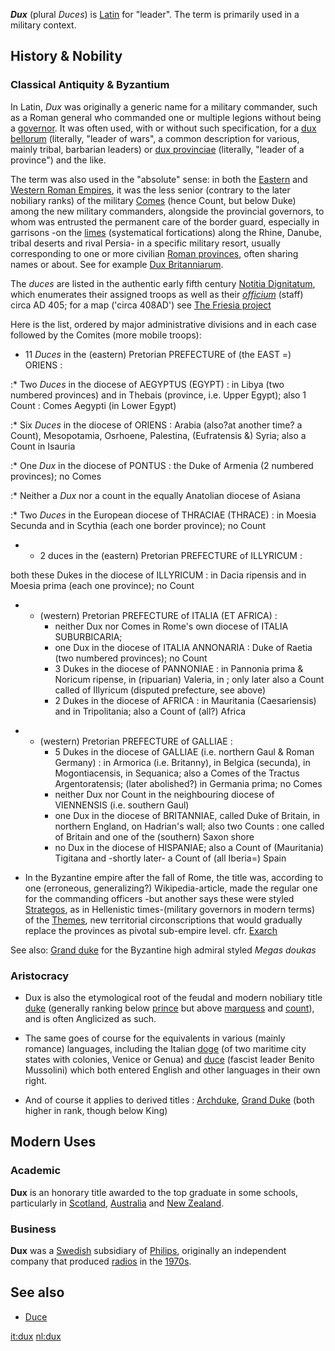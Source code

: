 {{rfc}}
{{wikify}}

'''''Dux''''' (plural ''Duces'') is [[Latin]] for "leader". The term is primarily used in a military context.

==History & Nobility==

===Classical Antiquity & Byzantium=== 

In Latin, ''Dux'' was originally a generic name for a military commander, such as a Roman general who commanded one or multiple legions without being a [[governor]]. It was often used, with or without such specification, for a [[dux bellorum]] (literally, "leader of wars", a common description for various, mainly tribal, barbarian leaders) or [[dux provinciae]] (literally, "leader of a province") and the like. 

The term was also used in the "absolute" sense: in both the [[Eastern Roman Empire|Eastern]] and [[Western Roman Empire]]s, it was the less senior (contrary to the later nobiliary ranks) of the military [[Comes]] (hence Count, but below Duke) among the new military commanders, alongside the provincial governors, to whom was entrusted the permanent care of the border guard, especially in garrisons -on the [[limes]] (systematical fortications) along the Rhine, Danube, tribal deserts and rival Persia- in a specific military resort, usually corresponding to one or more civilian [[Roman province]]s, often sharing names or about. See for example [[Dux Britanniarum]].

The ''duces'' are listed in the authentic early fifth century [[Notitia Dignitatum]], which enumerates their assigned troops as well as their ''[[officium]]'' (staff) circa AD 405;  for a map ('circa 408AD') see [http://www.friesian.com/images/maps/romaniaa.gif The Friesia project]

Here is the list, ordered by major administrative divisions and in each case followed by the Comites (more mobile troops):

* 11 ''Duces'' in the (eastern) Pretorian PREFECTURE of (the EAST =) ORIENS : 
:* Two ''Duces'' in the diocese of AEGYPTUS (EGYPT) : in Libya (two numbered provinces) and in Thebais (province, i.e. Upper Egypt); also 1 Count : Comes Aegypti (in Lower Egypt)
:* Six ''Duces'' in the diocese of ORIENS : Arabia (also?at another time? a Count), Mesopotamia, Osrhoene, Palestina, (Eufratensis &) Syria; also a Count in Isauria
:* One ''Dux'' in the diocese of PONTUS : the Duke of Armenia (2 numbered provinces); no Comes
:* Neither a ''Dux'' nor a count in the equally Anatolian diocese of Asiana
:* Two ''Duces'' in the European diocese of THRACIAE (THRACE) : in Moesia Secunda and in Scythia (each one border province); no Count 

** 2 duces in the (eastern) Pretorian PREFECTURE of ILLYRICUM : 
both these Dukes in the diocese of ILLYRICUM : in Dacia ripensis and in Moesia prima (each one province); no Count 

** (western) Pretorian PREFECTURE of ITALIA (ET AFRICA) : 
*** neither Dux nor Comes in Rome's own diocese of ITALIA SUBURBICARIA;  
*** one Dux in the diocese of ITALIA ANNONARIA : Duke of Raetia (two numbered provinces); no Count 
*** 3 Dukes in the diocese of PANNONIAE : in Pannonia prima &  Noricum ripense, in (ripuarian) Valeria, in ; only later also a Count called of Illyricum (disputed prefecture, see above)
*** 2 Dukes in the diocese of AFRICA : in Mauritania (Caesariensis) and in Tripolitania; also a Count of (all?) Africa

** (western) Pretorian PREFECTURE of GALLIAE : 
*** 5 Dukes in the diocese of GALLIAE (i.e. northern Gaul & Roman Germany) : in Armorica (i.e. Britanny), in Belgica (secunda), in Mogontiacensis, in Sequanica; also a Comes of the Tractus Argentoratensis; (later abolished?) in Germania prima; no Comes
*** neither Dux nor Count in the neighbouring diocese of VIENNENSIS (i.e. southern Gaul) 
*** one Dux in the diocese of BRITANNIAE, called Duke of Britain, in northern England, on Hadrian's wall; also two Counts : one called of Britain and one of the (southern) Saxon shore
*** no Dux in the diocese of HISPANIAE; also a Count of (Mauritania) Tigitana and -shortly later- a Count of (all Iberia=) Spain 

* In the Byzantine empire after the fall of Rome, the title was, according to one (erroneous, generalizing?) Wikipedia-article, made the regular one for the commanding officers -but another says these were styled [[Strategos]], as in Hellenistic times-(military governors in modern terms) of the [[Themes]], new territorial circonscriptions that would gradually replace the provinces as pivotal sub-empire level. cfr. [[Exarch]]

See also: [[Grand duke]] for the Byzantine high admiral styled ''Megas doukas''

===Aristocracy===
*Dux is also the etymological root of the feudal and modern nobiliary title [[duke]] (generally ranking below [[prince]] but above [[marquess]] and [[count]]), and is often Anglicized as such. 

*The same goes of course for the equivalents in various (mainly romance) languages, including the Italian [[doge]] (of two maritime city states with colonies, Venice or Genua) and [[duce]] (fascist leader Benito Mussolini) which both entered English and other languages in their own right.

*And of course it applies to derived titles : [[Archduke]], [[Grand Duke]] (both higher in rank, though below King)

==Modern Uses==

===Academic===
'''Dux''' is an honorary title awarded to the top graduate in some schools, particularly in [[Scotland]], [[Australia]] and [[New Zealand]].

===Business===

'''Dux''' was a [[Sweden|Swedish]] subsidiary of [[Philips]], originally an independent company that produced [[radio]]s in the [[1970s]].

==See also==
*[[Duce]]

[[it:dux]]
[[nl:dux]]